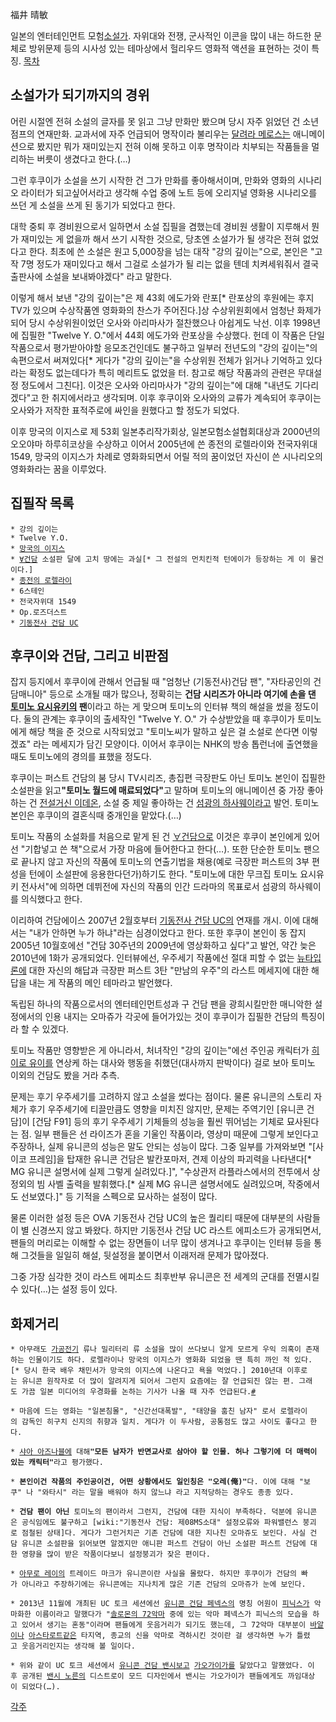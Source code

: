 福井 晴敏

일본의 엔터테인먼트 모험[[소설가]]. 자위대와 전쟁, 군사적인 이콘을 많이 내는 하드한 문체로 방위문제 등의 시사성 있는 테마상에서 헐리우드 영화적 액션을 표현하는 것이 특징.
[[목차]]
== 소설가가 되기까지의 경위 ==
어린 시절엔 전혀 소설의 글자를 못 읽고 그냥 만화만 봤으며 당시 자주 읽었던 건 소년 점프의 연재만화. 교과서에 자주 언급되어 명작이라 불리우는 [[달려라 메로스]]는 애니메이션으로 봤지만 뭐가 재미있는지 전혀 이해 못하고 이후 명작이라 치부되는 작품들을 멀리하는 버릇이 생겼다고 한다.(…)

그런 후쿠이가 소설을 쓰기 시작한 건 그가 만화를 좋아해서이며, 만화와 영화의 시나리오 라이터가 되고싶어서라고 생각해 수업 중에 노트 등에 오리지널 영화용 시나리오를 쓰던 게 소설을 쓰게 된 동기가 되었다고 한다.

대학 중퇴 후 경비원으로서 일하면서 소설 집필을 겸했는데 경비원 생활이 지루해서 뭔가 재미있는 게 없을까 해서 쓰기 시작한 것으로, 당초엔 소설가가 될 생각은 전혀 없었다고 한다. 최초에 쓴 소설은 원고 5,000장을 넘는 대작 "강의 깊이는"으로, 본인은 "고작 7명 정도가 재미있다고 해서 그걸로 소설가가 될 리는 없을 텐데 치켜세워줘서 결국 출판사에 소설을 보내봐야겠다" 라고 말한다.

이렇게 해서 보낸 "강의 깊이는"은 제 43회 에도가와 란포[* 란포상의 후원에는 후지TV가 있으며 수상작품엔 영화화의 찬스가 주어진다.]상 수상위원회에서 엄청난 화제가 되어 당시 수상위원이었던 오사와 아리마사가 절찬했으나 아쉽게도 낙선. 이후 1998년에 집필한 "Twelve Y. O."에서 44회 에도가와 란포상을 수상했다. 헌데 이 작품은 단일작품으로서 평가받아야할 응모조건인데도 불구하고 일부러 전년도의 "강의 깊이는"의 속편으로서 써져있다[* 게다가 "강의 깊이는"을 수상위원 전체가 읽거나 기억하고 있다라는 확정도 없는데다가 특히 메리트도 없었을 터. 참고로 해당 작품과의 관련은 무대설정 정도에서 그친다]. 이것은 오사와 아리마사가 "강의 깊이는"에 대해 "내년도 기다리겠다"고 한 취지에서라고 생각되며. 이후 후쿠이와 오사와의 교류가 계속되어 후쿠이는 오사와가 저작한 표적주로에 싸인을 원했다고 할 정도가 되었다.

이후 망국의 이지스로 제 53회 일본추리작가회상, 일본모험소설협회대상과 2000년의 오오야마 하루히코상을 수상하고 이어서 2005년에 쓴 종전의 로렐라이와 전국자위대 1549, 망국의 이지스가 차례로 영화화되면서 어릴 적의 꿈이었던 자신이 쓴 시나리오의 영화화라는 꿈을 이루었다.

== 집필작 목록 ==
 * 강의 깊이는
 * Twelve Y.O.
 * [[망국의 이지스]]
 * [[∀건담]] 소설판 달에 고치 땅에는 과실[* 그 전설의 먼치킨적 턴에이가 등장하는 게 이 물건이다.]
 * [[종전의 로렐라이]]
 * 6스테인
 * 전국자위대 1549
 * Op.로즈더스트
 * [[기동전사 건담 UC]]

== 후쿠이와 건담, 그리고 비판점 ==
잡지 등지에서 후쿠이에 관해서 언급될 때 "엄청난 (기동전사)건담 팬", "자타공인의 건담매니아" 등으로 소개될 때가 많으나, 정확히는 '''건담 시리즈가 아니라 여기에 손을 댄 [[토미노 요시유키]]의 팬'''이라고 하는 게 맞으며 토미노의 인터뷰 책의 해설을 썼을 정도이다. 둘의 관계는 후쿠이의 출세작인 "Twelve Y. O." 가 수상받았을 때 후쿠이가 토미노에게 해당 책을 준 것으로 시작되었고 "토미노씨가 말하고 싶은 걸 소설로 쓴다면 이렇겠죠" 라는 메세지가 담긴 모양이다. 이어서 후쿠이는 NHK의 방송 톱런너에 출연했을 때도 토미노에의 경의를 표했을 정도다.

후쿠이는 퍼스트 건담의 붐 당시 TV시리즈, 총집편 극장판도 아닌 토미노 본인이 집필한 소설판을 읽고''' "토미노 월드에 매료되었다" '''고 말하며 토미노의 애니메이션 중 가장 좋아하는 건 [[전설거신 이데온]], 소설 중 제일 좋아하는 건 [[섬광의 하사웨이]]라고 발언. 토미노 본인은 후쿠이의 결혼식때 중개인을 맡았다.(…)

토미노 작품의 소설화를 처음으로 맡게 된 건 [[∀건담]]으로 이것은 후쿠이 본인에게 있어선 "기합넣고 쓴 책"으로서 가장 마음에 들어한다고 한다(…). 또한 단순한 토미노 팬으로 끝나지 않고 자신의 작품에 토미노의 연출기법을 채용(예로 극장판 퍼스트의 3부 편성을 턴에이 소설판에 응용한다던가)하기도 한다. "토미노에 대한 무크집 토미노 요시유키 전사서"에 의하면 데뷔전에 자신의 작품의 인간 드라마의 목표로서 섬광의 하사웨이를 의식했다고 한다.

이리하여 건담에이스 2007년 2월호부터 [[기동전사 건담 UC]]의 연재를 개시. 이에 대해서는 "내가 안하면 누가 하냐"라는 심경이었다고 한다. 또한 후쿠이 본인이 동 잡지 2005년 10월호에선 "건담 30주년의 2009년에 영상화하고 싶다"고 발언, 약간 늦은 2010년에 1화가 공개되었다. 인터뷰에선, 우주세기 작품에선 절대 피할 수 없는 [[뉴타입]]론에 대한 자신의 해답과 극장판 퍼스트 3탄 "만남의 우주"의 라스트 메세지에 대한 해답을 내는 게 작품의 메인 테마라고 발언했다.

독립된 하나의 작품으로서의 엔터테인먼트성과 구 건담 팬을 광희시킬만한 매니악한 설정에서의 인용 내지는 오마쥬가 각곳에 들어가있는 것이 후쿠이가 집필한 건담의 특징이라 할 수 있겠다.

토미노 작품만 영향받은 게 아니라서, 처녀작인 "강의 깊이는"에선 주인공 캐릭터가 [[히이로 유이]]를 연상케 하는 대사와 행동을 취했던(대사까지 판박이다) 걸로 보아 토미노 이외의 건담도 봤을 거라 추측.

문제는 후기 우주세기를 고려하지 않고 소설을 썼다는 점이다. 물론 유니콘의 스토리 자체가 후기 우주세기에 티끌만큼도 영향을 미치진 않지만, 문제는 주역기인 [유니콘 건담]이 [건담 F91] 등의 후기 우주세기 기체들의 성능을 훨씬 뛰어넘는 기체로 묘사된다는 점. 일부 팬들은 선 라이즈가 혼을 기울인 작품이라, 영상미 때문에 그렇게 보인다고 주장하나, 실제 유니콘의 성능은 말도 안되는 성능이 많다. 그중 일부를 가져와보면 "[사이코 프레임]을 탑재한 유니콘 건담은 발칸포마저, 견제 이상의 파괴력을 나타낸다[* MG 유니콘 설명서에 실제 그렇게 실려있다.]", "수상관저 라플라스에서의 전투에서 상정외의 빔 사벨 출력을 발휘했다.[* 실제 MG 유니콘 설명서에도 실려있으며, 작중에서도 선보였다.]" 등 기적을 스펙으로 묘사하는 설정이 많다.

물론 이러한 설정 등은 OVA 기동전사 건담 UC의 높은 퀄리티 때문에 대부분의 사람들이 별 신경쓰지 않고 봐왔다. 하지만 기동전사 건담 UC 라스트 에피소드가 공개되면서, 팬들의 머리로는 이해할 수 없는 장면들이 너무 많이 생겨나고 후쿠이는 인터뷰 등을 통해 그것들을 일일히 해설, 뒷설정을 붙이면서 이래저래 문제가 많아졌다.

그중 가장 심각한 것이 라스트 에피소드 최후반부 유니콘은 전 세계의 군대를 전멸시킬 수 있다(…)는 설정 등이 있다.

== 화제거리 ==
 * 아무래도 [[가공전기]] 류나 밀리터리 류 소설을 많이 쓰다보니 알게 모르게 우익 의혹이 존재하는 인물이기도 하다. 로렐라이나 망국의 이지스가 영화화 되었을 땐 특히 까인 적 있다.[* 당시 한국 배우 채민서가 망국의 이지스에 나온다고 욕을 먹었다.] 2010년대 이후로는 유니콘 원작자로 더 많이 알려지게 되어서 그런지 요즘에는 잘 언급되진 않는 편. 그래도 가끔 일본 미디어의 우경화를 논하는 기사가 나올 때 자주 언급된다.[http://news.naver.com/main/read.nhn?mode=LSD&mid=sec&sid1=103&oid=001&aid=0006322136 #]

 * 마음에 드는 영화는 "일본침몰", "신간선대폭발", "태양을 훔친 남자" 로서 로렐라이의 감독인 히구치 신지의 취향과 일치. 게다가 이 두사람, 공통점도 많고 사이도 좋다고 한다. 

 * [[샤아 아즈나블]]에 대해''' "모든 남자가 반면교사로 삼아야 할 인물. 허나 그렇기에 더 매력이 있는 캐릭터" '''라고 평가했다.

 * '''본인이건 작품의 주인공이건, 어떤 상황에서도 일인칭은 "오레(俺)" '''다. 이에 대해 "보쿠" 나 "와타시" 라는 말을 배워야 하지 않느냐 라고 지적당하는 경우도 종종 있다.

 * '''건담 팬이 아닌''' 토미노의 팬이라서 그런지, 건담에 대한 지식이 부족하다. 덕분에 유니콘은 공식임에도 불구하고 [wiki:"기동전사 건담: 제08MS소대" 설정오류와 파워밸런스 붕괴로 점철된 상태]다. 게다가 그런거치곤 기존 건담에 대한 지나친 오마쥬도 보인다. 사실 건담 유니콘 소설판을 읽어보면 알겠지만 애니판 퍼스트 건담이 아닌 소설판 퍼스트 건담에 대한 영향을 많이 받은 작품이다보니 설정붕괴가 잦은 편이다.

 * [[아무로 레이]]의 트레이드 마크가 유니콘이란 사실을 몰랐다. 하지만 후쿠이가 건담의 빠가 아니라고 주장하기에는 유니콘에는 지나치게 많은 기존 건담의 오마쥬가 눈에 보인다. 

 * 2013년 11월에 개최된 UC 토크 세션에선 [[유니콘 건담 페넥스]]의 명칭 어원이 [[피닉스]]가 악마화한 이름이라고 말했다가 "[[솔로몬의 72악마]] 중에 있는 악마 페넥스가 피닉스의 모습을 하고 있어서 생기는 혼동"이라며 팬들에게 웃음거리가 되기도 했는데, 그 72악마 대부분이 [[바알]]이나 [[아스타로트]]같은 타지역, 종교의 신을 악마로 격하시킨 것이란 걸 생각하면 누가 틀렸고 웃음거리인지는 생각해 볼 일이다.

 * 위와 같이 UC 토크 세션에서 [[유니콘 건담 밴시]]보고 [[가오가이가]]를 닮았다고 말했었다. 이후 공개된 [[밴시 노른]]의 디스트로이 모드 디자인에서 밴시는 가오가이가 팬들에게도 까임대상이 되었다(…).

[[각주]]
